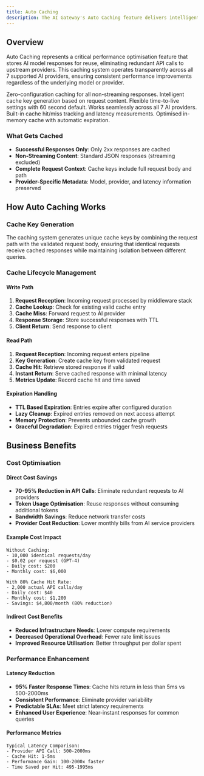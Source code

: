 ```yaml
---
title: Auto Caching
description: The AI Gateway's Auto Caching feature delivers intelligent response caching for AI model interactions, automatically storing and serving frequently requested completions to dramatically reduce latency, optimise costs, and improve system performance. Organisations can achieve up to 95% latency reduction for repeated queries while maintaining response freshness and accuracy.
---
```


## Overview

Auto Caching represents a critical performance optimisation feature that stores AI model responses for reuse, eliminating redundant API calls to upstream providers. This caching system operates transparently across all 7 supported AI providers, ensuring consistent performance improvements regardless of the underlying model or provider.

<Columns cols={2}>
  <Card title="Automatic Response Caching">
    Zero-configuration caching for all non-streaming responses.
  </Card>
  <Card title="Automatic Cache Key Generation">
    Intelligent cache key generation based on request content.
  </Card>
  <Card title="Configurable TTL">
    Flexible time-to-live settings with 60 second default.
  </Card>
  <Card title="Provider Agnostic">
    Works seamlessly across all 7 AI providers.
  </Card>
  <Card title="Performance Metrics">
    Built-in cache hit/miss tracking and latency measurements.
  </Card>
  <Card title="Memory-Efficient Storage">
    Optimised in-memory cache with automatic expiration.
  </Card>
</Columns>

### What Gets Cached

- **Successful Responses Only**: Only 2xx responses are cached
- **Non-Streaming Content**: Standard JSON responses (streaming excluded)
- **Complete Request Context**: Cache keys include full request body and path
- **Provider-Specific Metadata**: Model, provider, and latency information preserved


## How Auto Caching Works

### Cache Key Generation

The caching system generates unique cache keys by combining the request path with the validated request body, ensuring that identical requests receive cached responses while maintaining isolation between different queries.

### Cache Lifecycle Management

#### Write Path
1. **Request Reception**: Incoming request processed by middleware stack
2. **Cache Lookup**: Check for existing valid cache entry
3. **Cache Miss**: Forward request to AI provider
4. **Response Storage**: Store successful responses with TTL
5. **Client Return**: Send response to client

#### Read Path
1. **Request Reception**: Incoming request enters pipeline
2. **Key Generation**: Create cache key from validated request
3. **Cache Hit**: Retrieve stored response if valid
4. **Instant Return**: Serve cached response with minimal latency
5. **Metrics Update**: Record cache hit and time saved

#### Expiration Handling
- **TTL Based Expiration**: Entries expire after configured duration
- **Lazy Cleanup**: Expired entries removed on next access attempt
- **Memory Protection**: Prevents unbounded cache growth
- **Graceful Degradation**: Expired entries trigger fresh requests

## Business Benefits

### Cost Optimisation

#### Direct Cost Savings
- **70-95% Reduction in API Calls**: Eliminate redundant requests to AI providers
- **Token Usage Optimisation**: Reuse responses without consuming additional tokens
- **Bandwidth Savings**: Reduce network transfer costs
- **Provider Cost Reduction**: Lower monthly bills from AI service providers

#### Example Cost Impact
```
Without Caching:
- 10,000 identical requests/day
- $0.02 per request (GPT-4)
- Daily cost: $200
- Monthly cost: $6,000

With 80% Cache Hit Rate:
- 2,000 actual API calls/day
- Daily cost: $40
- Monthly cost: $1,200
- Savings: $4,800/month (80% reduction)
```

#### Indirect Cost Benefits
- **Reduced Infrastructure Needs**: Lower compute requirements
- **Decreased Operational Overhead**: Fewer rate limit issues
- **Improved Resource Utilisation**: Better throughput per dollar spent

### Performance Enhancement

#### Latency Reduction
- **95% Faster Response Times**: Cache hits return in less than 5ms vs 500-2000ms
- **Consistent Performance**: Eliminate provider variability
- **Predictable SLAs**: Meet strict latency requirements
- **Enhanced User Experience**: Near-instant responses for common queries

#### Performance Metrics
```
Typical Latency Comparison:
- Provider API Call: 500-2000ms
- Cache Hit: 1-5ms
- Performance Gain: 100-2000x faster
- Time Saved per Hit: 495-1995ms
```